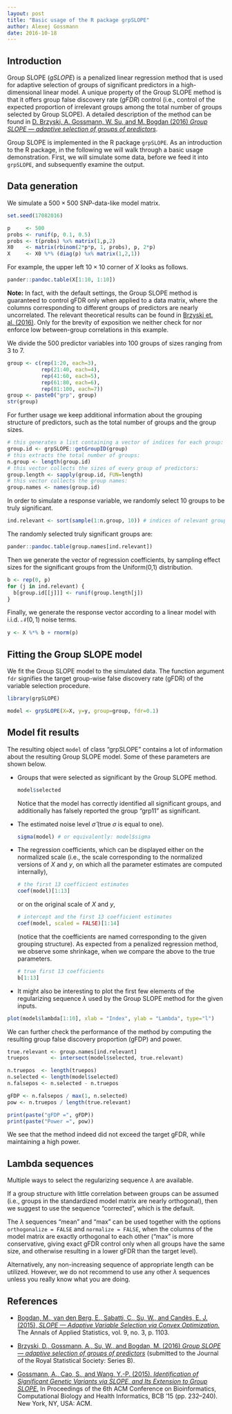 ```yaml
---
layout: post
title: "Basic usage of the R package grpSLOPE"
author: Alexej Gossmann
date: 2016-10-18
---
```


## Introduction

Group SLOPE (*gSLOPE*) is a penalized linear regression method that is used for adaptive selection of groups of significant predictors in a high-dimensional linear model.
A unique property of the Group SLOPE method is that it offers group false discovery rate (*gFDR*) control (i.e., control of the expected proportion of irrelevant groups among the total number of groups selected by Group SLOPE).
A detailed description of the method can be found in [D. Brzyski, A. Gossmann, W. Su, and M. Bogdan (2016) *Group SLOPE &mdash; adaptive selection of groups of predictors*](https://arxiv.org/abs/1610.04960).

Group SLOPE is implemented in the R package `grpSLOPE`. As an introduction to the R package, in the following we will walk through a basic usage demonstration. First, we will simulate some data, before we feed it into `grpSLOPE`, and subsequently examine the output.

## Data generation

We simulate a $500 \times 500$ SNP-data-like model matrix. 

```r
set.seed(17082016)

p     <- 500
probs <- runif(p, 0.1, 0.5)
probs <- t(probs) %x% matrix(1,p,2)
X0    <- matrix(rbinom(2*p*p, 1, probs), p, 2*p)
X     <- X0 %*% (diag(p) %x% matrix(1,2,1))
```

For example, the upper left $10 \times 10$ corner of $X$ looks as follows.

```r
pander::pandoc.table(X[1:10, 1:10])
```

**Note:** In fact, with the default settings, the Group SLOPE method is guaranteed to control gFDR only when applied to a data matrix, where the columns corresponding to different groups of predictors are nearly uncorrelated. The relevant theoretical results can be found in [Brzyski et. al. (2016)](https://arxiv.org/abs/1610.04960). Only for the brevity of exposition we neither check for nor enforce low between-group correlations in this example.

We divide the 500 predictor variables into 100 groups of sizes ranging from 3 to 7.

```r
group <- c(rep(1:20, each=3),
           rep(21:40, each=4),
           rep(41:60, each=5),
           rep(61:80, each=6),
           rep(81:100, each=7))
group <- paste0("grp", group)
str(group)
```

For further usage we keep additional information about the grouping structure of predictors, such as the total number of groups and the group sizes.

```r
# this generates a list containing a vector of indices for each group:
group.id <- grpSLOPE::getGroupID(group)
# this extracts the total number of groups:
n.group <- length(group.id)
# this vector collects the sizes of every group of predictors:
group.length <- sapply(group.id, FUN=length)
# this vector collects the group names:
group.names <- names(group.id)
```

In order to simulate a response variable, we randomly select 10 groups to be truly significant.

```r
ind.relevant <- sort(sample(1:n.group, 10)) # indices of relevant groups
```

The randomly selected truly significant groups are:

```r
pander::pandoc.table(group.names[ind.relevant])
```

Then we generate the vector of regression coefficients, by sampling effect sizes for the significant groups from the Uniform(0,1) distribution.

```r
b <- rep(0, p)
for (j in ind.relevant) {
  b[group.id[[j]]] <- runif(group.length[j])
}
```

Finally, we generate the response vector according to a linear model with i.i.d. $\mathcal{N}(0, 1)$ noise terms.

```r
y <- X %*% b + rnorm(p)
```

## Fitting the Group SLOPE model

We fit the Group SLOPE model to the simulated data. The function argument `fdr` signifies the target group-wise false discovery rate (gFDR) of the variable selection procedure.

```r
library(grpSLOPE)

model <- grpSLOPE(X=X, y=y, group=group, fdr=0.1)
```

## Model fit results

The resulting object `model` of class "grpSLOPE" contains a lot of information about the resulting Group SLOPE model. Some of these parameters are shown below.

* Groups that were selected as significant by the Group SLOPE method.

    ```r
    model$selected
    ```

  Notice that the model has correctly identified all significant groups, and additionally has falsely reported the group "grp11" as significant.
    
* The estimated noise level $\hat{\sigma}$ (true $\sigma$ is equal to one).

    ```r
    sigma(model) # or equivalently: model$sigma
    ```
    
* The regression coefficients, which can be displayed either on the normalized scale (i.e., the scale corresponding to the normalized versions of $X$ and $y$, on which all the parameter estimates are computed internally),

    ```r
    # the first 13 coefficient estimates
    coef(model)[1:13]
    ```
    
  or on the original scale of $X$ and $y$,

    ```r
    # intercept and the first 13 coefficient estimates
    coef(model, scaled = FALSE)[1:14]
    ```

  (notice that the coefficients are named corresponding to the given grouping structure). As expected from a penalized regression method, we observe some shrinkage, when we compare the above to the true parameters.

    ```r
    # true first 13 coefficients
    b[1:13]
    ```

* It might also be interesting to plot the first few elements of the regularizing sequence $\lambda$ used by the Group SLOPE method for the given inputs.

```r
plot(model$lambda[1:10], xlab = "Index", ylab = "Lambda", type="l")
```

We can further check the performance of the method by computing the resulting group false discovery proportion (gFDP) and power.

```r
true.relevant <- group.names[ind.relevant]
truepos       <- intersect(model$selected, true.relevant)

n.truepos  <- length(truepos)
n.selected <- length(model$selected)
n.falsepos <- n.selected - n.truepos

gFDP <- n.falsepos / max(1, n.selected)
pow <- n.truepos / length(true.relevant)

print(paste("gFDP =", gFDP))
print(paste("Power =", pow))
```

We see that the method indeed did not exceed the target gFDR, while maintaining a high power.

## Lambda sequences

Multiple ways to select the regularizing sequence $\lambda$ are available.

If a group structure with little correlation between groups can be assumed (i.e., groups in the standardized model matrix are nearly orthogonal), then we suggest to use the sequence "corrected", which is the default.

The $\lambda$ sequences "mean" and "max" can be used together with the options `orthogonalize = FALSE` and `normalize = FALSE`, when the columns of the model matrix are exactly orthogonal to each other ("max" is more conservative, giving exact gFDR control only when all groups have the same size, and otherwise resulting in a lower gFDR than the target level).

Alternatively, any non-increasing sequence of appropriate length can be utilized. However, we do not recommend to use any other $\lambda$ sequences unless you really know what you are doing.

## References

* [Bogdan, M., van den Berg, E., Sabatti, C., Su, W., and Candès, E. J. (2015), *SLOPE &mdash; Adaptive Variable Selection via Convex Optimization.*](https://arxiv.org/pdf/1407.3824v2.pdf) The Annals of Applied Statistics, vol. 9, no. 3, p. 1103.

* [Brzyski, D., Gossmann, A., Su, W., and Bogdan, M. (2016) *Group SLOPE &mdash; adaptive selection of groups of predictors*](https://arxiv.org/abs/1610.04960) (submitted to the Journal of the Royal Statistical Society: Series B).

* [Gossmann, A., Cao, S., and Wang, Y.-P. (2015). *Identification of Significant Genetic Variants via SLOPE, and Its Extension to Group SLOPE.*](http://dx.doi.org/10.1145/2808719.2808743) In Proceedings of the 6th ACM Conference on Bioinformatics, Computational Biology and Health Informatics, BCB ’15 (pp. 232–240). New York, NY, USA: ACM.
